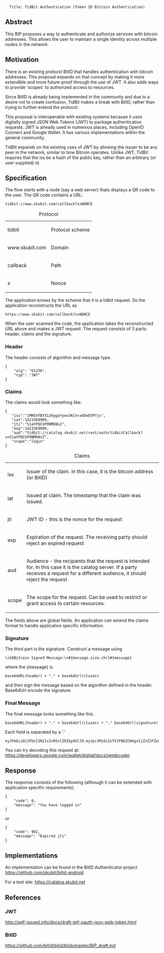 
<pre>
  Title: TidBit Authentication (Token ID Bitcoin Authentication)
</pre>

==Abstract==

This BIP proposes a way to authenticate and authorize services with bitcoin addresses. This allows the user to maintain a single identity across multiple nodes in the network.

==Motivation==

There is an existing protocol BitID that handles authentication with bitcoin addresses. This proposal expands on that concept by making it more extendible and more future-proof through the use of JWT. It also adds ways to provide 'scopes' to authorized access to resources. 

Since BitID is already being implemented in the community and due to a desire not to create confusion, TidBit makes a break with BitID, rather than trying to further extend the protocol.

This proposal is interoperable with existing systems because it uses digitally signed JSON Web Tokens (JWT) to package authentication requests. JWT is already used in numerous places, including OpenID Connect and Google Wallet. It has various implementations within the general community.

TidBit expands on the existing uses of JWT by allowing the issuer to be any peer in the network, similar to how Bitcoin operates. Unlike JWT, TidBit requires that the iss be a hash of the public key, rather than an arbitrary (or user supplied) id.

==Specification==

The flow starts with a node (say a web server) thats displays a QR code to the user. The QR code contains a URL:

<pre>
tidbit://www.skubit.com/callback?x=NONCE
</pre>

{| class="wikitable"
|+Protocol
|-
|tidbit
| Protocol scheme
|-
|www.skubit.com
|Domain
|-
|callback
| Path
|-
|x
|Nonce
|}

The application knows by the scheme that it is a tidbit request. So the application reconstructs the URL as

<pre>
https://www.skubit.com/callback?x=NONCE
</pre>

When the user scanned the code, the application takes the reconstructed URL above and makes a JWT request. The request consists of 3 parts: header, claims and the signature.

===Header===
The header consists of algorithm and message type.
<pre>
{
    "alg": "ES256", 
    "typ": "JWT"
}

</pre>

===Claims===
The claims would look something like:
<pre>
{  
   "iss":"1MRE4fBYX1J6ggaYywv3KCnra4DeEVPYjx",
   "iat":1423368909,
   "jti":"51aYPQCkP0NMbNsZ",
   "exp":1423369089,
   "aud":"tidbit://catalog.skubit.net/rest/auth/tidbitCallback?x=51aYPQCkP0NMbNsZ",
   "scope":"login"
}
</pre>

{| class="wikitable"
|+Claims
|-
|iss
| Issuer of the claim. In this case, it is the bitcoin address (or BitID)
|-
|iat
|Issued at claim. The timestamp that the claim was issued.
|-
|jti
| JWT ID - this is the nonce for the request
|-
|exp
|Expiration of the request. The receiving party should reject an expired request
|-
|aud
|Audience - the recipients that the request is intended for. In this case it is the catalog server. If a party receives a request for a different audience, it should reject the request
|-
|scope
| The scope for the request. Can be used to restrict or grant access to certain resources.

|}

The fields above are global fields. An application can extend the claims format to handle application specific information. 

===Signature===
The third part is the signature. Construct a message using
<pre>
\x18Bitcoin Signed Message:\n#{message.size.chr}#{message}
</pre>
where the {message} is
<pre>
base64URL(header) + "." + base64Url(claims)
</pre>
and then sign the message based on the algorithm defined in the header. Base64Url encode the signature.

===Final Message===

The final message looks something like this. 
<pre>
base64URL(header) + "." + base64Url(claims) + "." base64Url(signature)
</pre>

Each field is separated by a '.'
<pre>
eyJhbGciOiJFUzI1NiIsInR5cCI6IkpXVCJ9.eyJpc3MiOiIxTVJFNGZCWVgxSjZnZ2FZeXd2M0tDbnJhNERlRVZQWWp4IiwiaWF0IjoxNDIzMzY4OTA5LCJqdGkiOiI1MWFZUFFDa1AwTk1iTnNaIiwiZXhwIjoxNDIzMzY5MDg5LCJhdWQiOiJ0aWRiaXQ6XC9cL2NhdGFsb2cuc2t1Yml0Lm5ldFwvcmVzdFwvYXV0aFwvdGlkYml0Q2FsbGJhY2s_eD01MWFZUFFDa1AwTk1iTnNaIiwic2NvcGUiOiJsb2dpbiJ9.H7B/V1s8myMvYVM4RvTU2bZDykBkpqpWeJiHVjNV2cvrEM1xKWFaZEo70onToHD4RjZci3OFIdiN30rVm4b+0Ao=
</pre>

You can try decoding this request at: https://developers.google.com/wallet/digital/docs/jwtdecoder
==Response==
The response consists of the following (although it can be extended with application specific requirements).

<pre>
{
    "code": 0, 
    "message": "You have logged in"
}
</pre>

or

<pre>
{
    "code": 902, 
    "message": "Expired jti"
}
</pre>

==Implementations==
An implementation can be found in the BitID Authenticator project
https://github.com/skubit/bitid-android

For a test site:
https://catalog.skubit.net

==References==
===JWT===
http://self-issued.info/docs/draft-ietf-oauth-json-web-token.html

===BitID===
https://github.com/bitid/bitid/blob/master/BIP_draft.md
